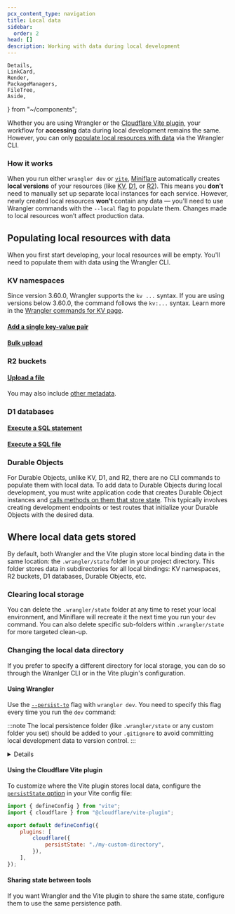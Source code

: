 ```yaml
---
pcx_content_type: navigation
title: Local data
sidebar:
  order: 2
head: []
description: Working with data during local development
---
```


	Details,
	LinkCard,
	Render,
	PackageManagers,
	FileTree,
	Aside,
} from "~/components";

Whether you are using Wrangler or the [Cloudflare Vite plugin](https://developers.cloudflare.com/workers/vite-plugin/), your workflow for **accessing** data during local development remains the same. However, you can only [populate local resources with data](/workers/local-development/local-data/#populating-local-resources-with-data) via the Wrangler CLI.

### How it works

When you run either `wrangler dev` or [`vite`](https://vite.dev/guide/cli#dev-server), [Miniflare](/workers/testing/miniflare/) automatically creates **local versions** of your resources (like [KV](/kv), [D1](/d1/), or [R2](/r2)). This means you **don’t** need to manually set up separate local instances for each service. However, newly created local resources **won’t** contain any data — you'll need to use Wrangler commands with the `--local` flag to populate them. Changes made to local resources won’t affect production data.

## Populating local resources with data

When you first start developing, your local resources will be empty. You'll need to populate them with data using the Wrangler CLI.

### KV namespaces

<Aside type="caution" title="Syntax note">

Since version 3.60.0, Wrangler supports the `kv ...` syntax. If you are using versions below 3.60.0, the command follows the `kv:...` syntax. Learn more in the [Wrangler commands for KV page](/kv/reference/kv-commands/).

</Aside>

#### [Add a single key-value pair](/workers/wrangler/commands/#kv-key)

<PackageManagers
	type="exec"
	pkg="wrangler"
	args="kv key put <KEY> <VALUE> --binding=<BINDING> --local "
/>

#### [Bulk upload](/workers/wrangler/commands/#kv-bulk)

<PackageManagers
	type="exec"
	pkg="wrangler"
	args="kv bulk put <FILENAME.json> --binding=<BINDING> --local"
/>

### R2 buckets

#### [Upload a file](/workers/wrangler/commands/#r2-object)

<PackageManagers
	type="exec"
	pkg="wrangler"
	args="r2 object put <BUCKET>/<KEY> --file=<PATH_TO_FILE> --local"
/>

You may also include [other metadata](/workers/wrangler/commands/#r2-object-put).

### D1 databases

#### [Execute a SQL statement](/workers/wrangler/commands/#d1-execute)

<PackageManagers
	type="exec"
	pkg="wrangler"
	args='d1 execute <DATABASE_NAME> --command="<SQL_QUERY>" --local'
/>

#### [Execute a SQL file](/workers/wrangler/commands/#d1-execute)

<PackageManagers
	type="exec"
	pkg="wrangler"
	args="wrangler d1 execute <DATABASE_NAME> --file=./schema.sql --local"
/>

### Durable Objects

For Durable Objects, unlike KV, D1, and R2, there are no CLI commands to populate them with local data. To add data to Durable Objects during local development, you must write application code that creates Durable Object instances and [calls methods on them that store state](/durable-objects/best-practices/access-durable-objects-storage/). This typically involves creating development endpoints or test routes that initialize your Durable Objects with the desired data.

## Where local data gets stored

By default, both Wrangler and the Vite plugin store local binding data in the same location: the `.wrangler/state` folder in your project directory. This folder stores data in subdirectories for all local bindings: KV namespaces, R2 buckets, D1 databases, Durable Objects, etc.

### Clearing local storage

You can delete the `.wrangler/state` folder at any time to reset your local environment, and Miniflare will recreate it the next time you run your `dev` command. You can also delete specific sub-folders within `.wrangler/state` for more targeted clean-up.

### Changing the local data directory

If you prefer to specify a different directory for local storage, you can do so through the Wranlger CLI or in the Vite plugin's configuration.

#### Using Wrangler

Use the [`--persist-to`](/workers/wrangler/commands/#dev) flag with `wrangler dev`. You need to specify this flag every time you run the `dev` command:

<PackageManagers
	type="exec"
	pkg="wrangler"
	args="dev --persist-to <DIRECTORY>"
/>

:::note
The local persistence folder (like `.wrangler/state` or any custom folder you set) should be added to your `.gitignore` to avoid committing local development data to version control.
:::

<Details header="Using `--local` with `--persist-to`">
If you run `wrangler dev --persist-to <DIRECTORY>` to specify a custom location for local data, you must also include the same `--persist-to <DIRECTORY>` when running other Wrangler commands that modify local data (and be sure to include the `--local` flag).

For example, to create a KV key named `test` with a value of `12345` in a local KV namespace, run:

<PackageManagers
	type="exec"
	pkg="wrangler"
	args="kv key put test 12345 --binding MY_KV_NAMESPACE --local --persist-to worker-local"
/>

This command:

- Sets the KV key `test` to `12345` in the binding `MY_KV_NAMESPACE` (defined in your [Wrangler configuration file](/workers/wrangler/configuration/)).
- Uses `--persist-to worker-local` to ensure the data is created in the **worker-local** directory instead of the default `.wrangler/state`.
- Adds the `--local` flag, indicating you want to modify local data.

If `--persist-to` is not specified, Wrangler defaults to using `.wrangler/state` for local data.

</Details>

#### Using the Cloudflare Vite plugin

To customize where the Vite plugin stores local data, configure the [`persistState` option](/workers/vite-plugin/reference/api/#interface-pluginconfig) in your Vite config file:

```js title="vite.config.js"
import { defineConfig } from "vite";
import { cloudflare } from "@cloudflare/vite-plugin";

export default defineConfig({
	plugins: [
		cloudflare({
			persistState: "./my-custom-directory",
		}),
	],
});
```

#### Sharing state between tools

If you want Wrangler and the Vite plugin to share the same state, configure them to use the same persistence path.

